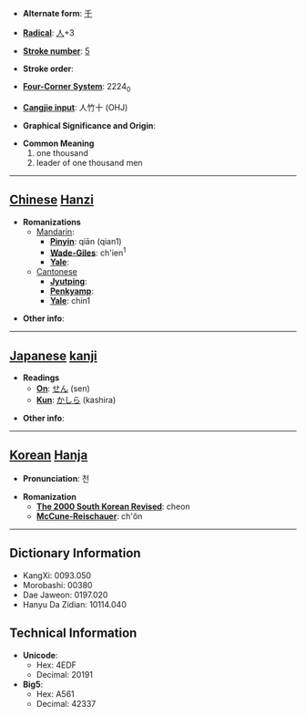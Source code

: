 * '''Alternate form''': [[千]]

* '''[[Wiktionary:Chinese radical index| Radical]]''': [[Wiktionary:Chinese radical index 人|人]]+3

* '''[[Wiktionary:Chinese total strokes index|Stroke number]]''': [[Wiktionary:Chinese total strokes index 5|5]]

* '''Stroke order''': 

* '''[[Wiktionary:Chinese four corner index|Four-Corner System]]''': 2224<sub>0</sub>

* '''[[Wiktionary:Chinese Cangjie index|Cangjie input]]''': 人竹十 (OHJ)

* '''Graphical Significance and Origin''': 

* '''Common Meaning'''
*#one thousand
*# leader of one thousand men


----

== [[Chinese]] [[Hanzi]] ==

* '''Romanizations'''
** [[Mandarin]]:
*** '''[[Pinyin]]''': qiān (qian1)
*** '''[[Wade-Giles]]''': ch'ien<sup>1</sup>
*** '''[[Yale]]''': 
**[[Cantonese]]
***'''[[Jyutping]]''':
***'''[[Penkyamp]]''': 
***'''[[Yale]]''': chin1

* '''Other info''': 

----

== [[Japanese]] [[kanji]] ==

* '''Readings'''
** '''[[On]]''': [[せん]] (sen)
** '''[[Kun]]''': [[かしら]] (kashira)

* '''Other info''':  

----

== [[Korean]] [[Hanja]] ==

* '''Pronunciation''': 천

* '''Romanization'''
** '''[[The 2000 South Korean Revised Romanization|The 2000 South Korean Revised]]''': cheon
** '''[[McCune-Reischauer]]''': ch'ŏn

----

== Dictionary Information ==

* KangXi: 0093.050
* Morobashi: 00380
* Dae Jaweon: 0197.020
* Hanyu Da Zidian: 10114.040

== Technical Information ==

* '''Unicode''':
** Hex: 4EDF
** Decimal: 20191
* '''Big5''':
** Hex: A561
** Decimal: 42337